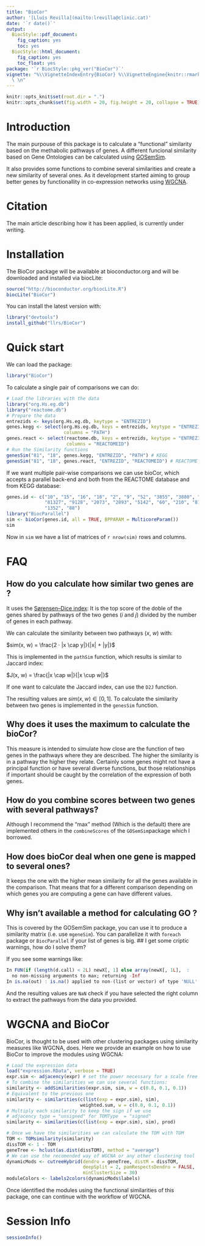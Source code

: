 ```yaml
---
title: "BioCor"
author: '[Lluís Revilla](mailto:lrevilla@clinic.cat)'
date: '`r date()`'
output:
  BiocStyle::pdf_document:
    fig_caption: yes
    toc: yes
  BiocStyle::html_document:
    fig_caption: yes
    toc_float: yes
package: '`r BiocStyle::pkg_ver("BioCor")`'
vignette: "%\\VignetteIndexEntry{BioCor} %\\VignetteEngine{knitr::rmarkdown} %\\VignetteEncoding{UTF-8}
  \ \n"
---
```

```r
knitr::opts_knit$set(root.dir = ".")
knitr::opts_chunk$set(fig.width = 20, fig.height = 20, collapse = TRUE)
```


# Introduction

The main purpouse of this package is to calculate a "functional" similarity based on the methabolic pathways of genes. A different funcional similarity based on Gene Ontologies can be calculated using [GOSemSim](https://bioconductor.org/packages/release/bioc/html/GOSemSim.html).

It also provides some functions to combine several similarities and create a new similarity of several ones. As it development started aiming to group better genes by functionallity in co-expression networks using [WGCNA](https://cran.r-project.org/package=WGCNA).

# Citation
The main article describing how it has been applied, is currently under writing.

# Installation
The BioCor package will be available at bioconductor.org and will be downloaded and installed via biocLite:
```r
source("http://bioconductor.org/biocLite.R")
biocLite("BioCor")
```

You can install the latest version with:
```r
library("devtools")
install_github("llrs/BioCor")
```

# Quick start
We can load the package:
```r
library("BioCor")
```

To calculate a single pair of comparisons we can do:
```r
# Load the libraries with the data
library("org.Hs.eg.db")
library("reactome.db")
# Prepare the data
entrezids <- keys(org.Hs.eg.db, keytype = "ENTREZID")
genes.kegg <- select(org.Hs.eg.db, keys = entrezids, keytype = "ENTREZID", 
                     columns = "PATH")
genes.react <- select(reactome.db, keys = entrezids, keytype = "ENTREZID", 
                      columns = "REACTOMEID")
# Run the Similarity functions 
genesSim("81", "18", genes.kegg, "ENTREZID", "PATH") # KEGG
genesSim("81", "18", genes.react, "ENTREZID", "REACTOMEID") # REACTOME
```

If we want multiple pair-wise comparisons we can use bioCor, which accepts a parallel back-end and both from the REACTOME database and from KEGG database:
```r
genes.id <- c("10", "15", "16", "18", "2", "9", "52", "3855", "3880", "644", 
              "81327", "9128", "2073", "2893", "5142", "60", "210", "81", 
              "1352", "88")
library("BiocParallel")
sim <- bioCor(genes.id, all = TRUE, BPPARAM = MulticoreParam())
sim
```

Now in `sim` we have a list of matrices of `r nrow(sim)` rows and columns. 

# FAQ
## How do you calculate how similar two genes are ?
It uses the [Sørensen–Dice index](https://en.wikipedia.org/wiki/S%C3%B8rensen%E2%80%93Dice_coefficient): 
It is the top score of the doble of the genes shared by pathways of the two genes ($i$ and $j$) divided by the number of genes in each pathway.

We can calculate the similarity between two pathways ($x$, $w$) with:

$sim(x, w) = \frac{2 · |x \cap y|}{|x| + |y|}$

This is implemented in the `pathSim` function, which results is similar to Jaccard index:

$J(x, w) = \frac{|x \cap w|}{|x \cup w|}$

If one want to calculate the Jaccard index, can use the `D2J` function.

The resulting values are $sim(x, w)  \in [0, 1]$. To calculate the similarity between two genes is implemented in the `genesSim` function.

## Why does it uses the maximum to calculate the bioCor?

This measure is intended to simulate how close are the function of two genes in the pathways where they are described. The higher the similarity is in a pathway the higher they relate. Certainly some genes might not have a principal function or have several diverse functions, but those relationships if important should be caught by the correlation of the expression of both genes. 

## How do you combine scores between two genes with several pathways?
Although I recommend the "max" method (Which is the default) there are implemented others in the `combineScores` of the `GOSemSim`package which I borrowed.

## How does bioCor deal when one gene is mapped to several ones?
It keeps the one with the higher mean similarity for all the genes available in the comparison. That means that for a different comparison depending on which genes you are computing a gene can have different values. 

## Why isn't available a method for calculating GO ?
This is covered by the GOSemSim package, you can use it to produce a similarity matrix (i.e. use `mgeneSim`). You can parallelize it with `foreach` package or `BiocParallel` if your list of genes is big. 
## I get some criptic warnings, how do I solve them?

If you see some warnings like:
```r
In FUN(if (length(d.call) < 2L) newX[, 1] else array(newX[, 1L],  :
  no non-missing arguments to max; returning -Inf
In is.na(out) : is.na() applied to non-(list or vector) of type 'NULL'
```
And the resulting values are `NaN` check if you have selected the right column to extract the pathways from the data you provided.

# WGCNA and BioCor 

BioCor, is thought to be used with other clustering packages using similarity measures like WGCNA, does. Here we provide an example on how to use BioCor to improve the modules using WGCNA:

```r
# Load the expression data
load("expression.RData", verbose = TRUE)
expr.sim <- adjacency(expr) # set the power necessary for a scale free topology
# To combine the similarities we can use several functions:
similarity <- addSimilarities(expr.sim, sim, w = c(0.8, 0.1, 0.1))
# Equivalent to the previous one
similarity <- similarities(c(list(exp = expr.sim), sim), 
                           weighted.sum, w = c(0.8, 0.1, 0.1))
# Multiply each similarity to keep the sign if we use 
# adjacency type = "unsigned" for TOMType  = "signed"
similarity <- similarities(c(list(exp = expr.sim), sim), prod) 

# Once we have the similarities we can calculate the TOM with TOM
TOM <- TOMsimilarity(similarity)
dissTOM <- 1 - TOM
geneTree <- hclust(as.dist(dissTOM), method = "average")
# We can use the recomended way of WGCNA or any other clustering tool
dynamicMods <- cutreeHybrid(dendro = geneTree, distM = dissTOM,
                            deepSplit = 2, pamRespectsDendro = FALSE,
                            minClusterSize = 30)
moduleColors <- labels2colors(dynamicMods$labels) 
```
Once identified the modules using the functional similarities of this package, one can continue with the workflow of WGCNA.

# Session Info

```r
sessionInfo()
```
